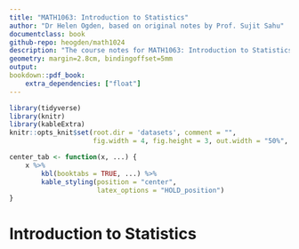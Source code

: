 ```yaml
---
title: "MATH1063: Introduction to Statistics"
author: "Dr Helen Ogden, based on original notes by Prof. Sujit Sahu"
documentclass: book
github-repo: heogden/math1024
description: "The course notes for MATH1063: Introduction to Statistics"
geometry: margin=2.8cm, bindingoffset=5mm
output:
bookdown::pdf_book:
    extra_dependencies: ["float"]
---
```


```r
library(tidyverse)
library(knitr)
library(kableExtra)
knitr::opts_knit$set(root.dir = 'datasets', comment = "",
                     fig.width = 4, fig.height = 3, out.width = "50%", fig.align = "center")

center_tab <- function(x, ...) {
    x %>%
        kbl(booktabs = TRUE, ...) %>%
        kable_styling(position = "center",
                      latex_options = "HOLD_position")
}


```

# Introduction to Statistics {#intro-stats}
